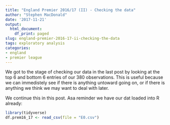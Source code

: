 ```yaml
---
title: "England Premier 2016/17 (II) - Checking the data"
author: "Stephen MacDonald"
date: '2017-11-21'
output:
  html_document:
    df_print: paged
slug: england-premier-2016-17-ii-checking-the-data
tags: exploratory analysis
categories:
- england
- premier league
---
```

We got to the stage of checking our data in the last post by looking at the top 6 and bottom 6 entries of our 380 observations. This is useful because we can immedistely see if there is anything untoward going on, or if there is anything we think we may want to deal with later.

We continue this in this post. Asa reminder we have our dat loaded into R already:

```r
library(tidyverse)
df.prem16_17 <- read_csv(file = "E0.csv")
```